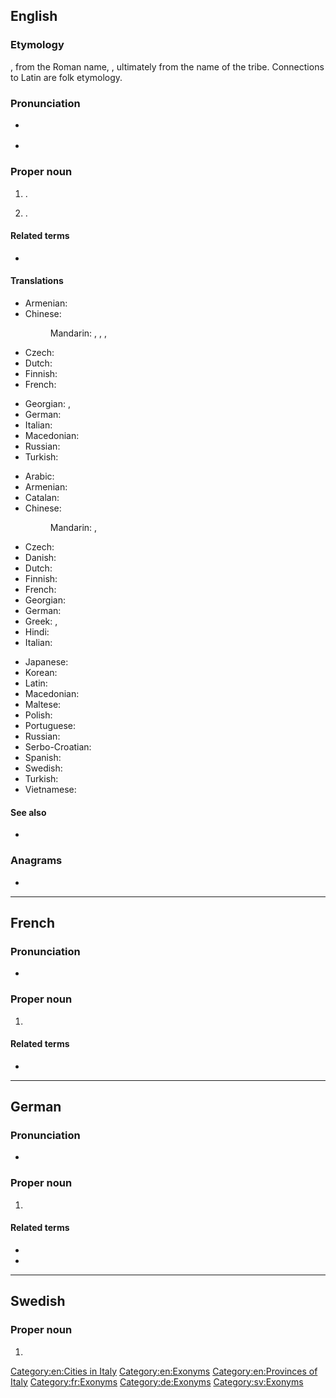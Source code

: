 {{also|Turín|tuřín}}
==English==
{{wikipedia|Turin}}

===Etymology===
{{der|en|it|Torino}}, from the Roman name, {{der|en|la|Augusta}} {{m|la|Taurinorum}}, ultimately from the name of the {{m|la|Taurini}} tribe. Connections to Latin {{m|la|taurus||bull}} are folk etymology.

===Pronunciation===
* {{a|UK}} {{IPA|en|/tjʊəˈɹɪn/}}
* {{rhymes|en|ɪn}}

===Proper noun===
{{en-proper noun}}

# {{place|en|capital city|r/Piedmont|c/Italy}}.
# {{place|en|former province|r/Piedmont|c/Italy}}.

====Related terms====
* {{l|en|Turinese}}

====Translations====
{{trans-top|province}}
* Armenian: {{t+|hy|Թուրին}}
* Chinese:
*: Mandarin: {{t|cmn|托里諾}}, {{t|cmn|托里诺|tr=Tuōlǐnuò|sc=Hani}}, {{t|cmn|杜林|tr=Dùlín|sc=Hani}}, {{t+|cmn|都靈|tr=Dūlíng|sc=Hani}}
* Czech: {{t+|cs|Turín|m}}
* Dutch: {{t+|nl|Turijn}}
* Finnish: {{t+|fi|Torino}}
* French: {{t+|fr|Turin}}
{{trans-mid}}
* Georgian: {{t|ka|ტურინი}}, {{t|ka|ტურინის პროვინცია}}
* German: {{t|de|Turin}}
* Italian: {{t+|it|Torino}}
* Macedonian: {{t|mk|Тори́но|n}}
* Russian: {{t+|ru|Тури́н}}
* Turkish: {{t+|tr|Torino}}
{{trans-bottom}}

{{trans-top|city}}
* Arabic: {{t|ar|تُورِينُو|m|tr=turīnū}}
* Armenian: {{t+|hy|Թուրին}}
* Catalan: {{t|ca|Torí|m}}
* Chinese:
*: Mandarin: {{t|cmn|杜林|tr=Dùlín|sc=Hani}}, {{t+|cmn|都靈|tr=Dūlíng|sc=Hani}}
* Czech: {{t+|cs|Turín|m}}
* Danish: {{t|da|Torino|c}}
* Dutch: {{t+|nl|Turijn}}
* Finnish: {{t+|fi|Torino}}
* French: {{t+|fr|Turin|f}}
* Georgian: {{t|ka|ტურინი}}
* German: {{t|de|Turin|n}}
* Greek: {{t+|el|Τορίνο|n|sc=Grek}}, {{t|el|Τουρίνο|n|sc=Grek}}
* Hindi: {{t|hi|टोरीनो|m}}
* Italian: {{t+|it|Torino|f}}
{{trans-mid}}
* Japanese: {{t|ja|トリノ|tr=Torino}}
* Korean: {{t|ko|^토리노}}
* Latin: {{t|la|Augusta Taurinorum|f}}
* Macedonian: {{t|mk|Тори́но|n}}
* Maltese: {{t|mt|Turin}}
* Polish: {{t+|pl|Turyn|m}}
* Portuguese: {{t|pt|Turim|f}}
* Russian: {{t+|ru|Тури́н|m}}
* Serbo-Croatian: {{t|sh|Torino}}
* Spanish: {{t+|es|Turín|m}}
* Swedish: {{t+|sv|Turin}}
* Turkish: {{t+|tr|Torino}}
* Vietnamese: {{t|vi|Torino}}
{{trans-bottom}}

====See also====
* {{l|en|Torino}}

===Anagrams===
* {{anagrams|en|a=inrtu|rutin}}

[[Category:en:Cities in Italy]]
[[Category:en:Exonyms]]
[[Category:en:Provinces of Italy]]

----

==French==
{{wikipedia|Turin|lang=fr}}

===Pronunciation===
* {{fr-IPA}}

===Proper noun===
{{fr-proper noun}}

# {{place|fr|capital city|r/Piedmont|c/Italy|t1=Turin}}

====Related terms====
* {{l|fr|Turinois}}

[[Category:fr:Exonyms]]

----

==German==

===Pronunciation===
* {{IPA|de|/tuˈriːn/}}

===Proper noun===
{{head|de|proper noun}}

# {{place|de|capital city|r/Piedmont|c/Italy|t1=Turin}}

====Related terms====
* {{l|de|Turiner}}
* {{l|de|turinisch}}

[[Category:de:Exonyms]]

----

==Swedish==

===Proper noun===
{{sv-proper noun|n}}

# {{place|sv|capital city|r/Piedmont|c/Italy|t1=Turin}}

[[Category:sv:Exonyms]]